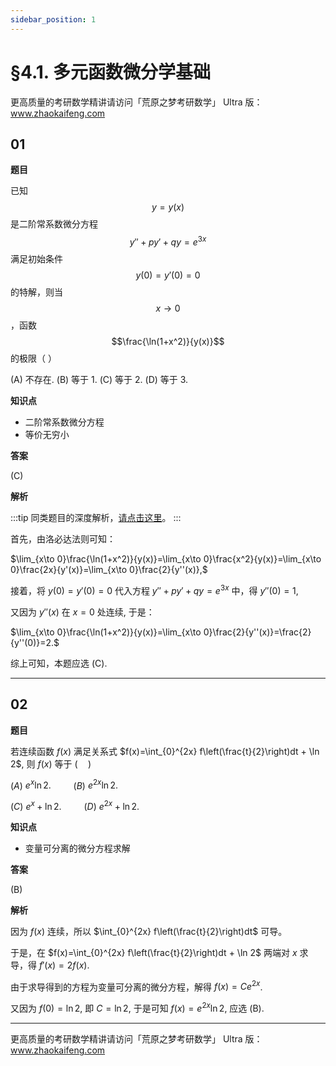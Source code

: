 ```yaml
---
sidebar_position: 1
---
```



# §4.1. 多元函数微分学基础

<span className={style1.ZHAOKAIFENGurl}>更高质量的考研数学精讲请访问「荒原之梦考研数学」 Ultra 版：www.zhaokaifeng.com</span>

## 01

**题目**

已知 $$y=y(x)$$ 是二阶常系数微分方程 $$y''+py'+qy=e^{3x}$$ 满足初始条件 $$y(0)=y'(0)=0$$ 的特解，则当 $$x\to 0$$，函数 $$\frac{\ln(1+x^2)}{y(x)}$$ 的极限（   ）

(A) 不存在.	(B) 等于 $1$.	(C) 等于 $2$.	(D) 等于 $3$.


**知识点**

- 二阶常系数微分方程
- 等价无穷小

**答案**

(C)

**解析**

:::tip
同类题目的深度解析，[请点击这里](https://zhaokaifeng.com/23012/)。
:::

首先，由洛必达法则可知：

$\lim_{x\to 0}\frac{\ln(1+x^2)}{y(x)}=\lim_{x\to 0}\frac{x^2}{y(x)}=\lim_{x\to 0}\frac{2x}{y'(x)}=\lim_{x\to 0}\frac{2}{y''(x)},$

接着，将 $y(0)=y'(0)=0$ 代入方程 $y''+py'+qy=e^{3x}$ 中，得 $y''(0)=1$, 

又因为 $y''(x)$ 在 $x=0$ 处连续, 于是：

$\lim_{x\to 0}\frac{\ln(1+x^2)}{y(x)}=\lim_{x\to 0}\frac{2}{y''(x)}=\frac{2}{y''(0)}=2.$

综上可知，本题应选 (C).

---

## 02

**题目**

若连续函数 $f(x)$ 满足关系式 $f(x)=\int_{0}^{2x} f\left(\frac{t}{2}\right)dt + \ln 2$, 则 $f(x)$ 等于 $(\quad)$

$(A)$ $e^x \ln 2.$ $\qquad (B)$ $e^{2x} \ln 2.$

$(C)$ $e^x + \ln 2.$ $\qquad (D)$ $e^{2x} + \ln 2.$

**知识点**

- 变量可分离的微分方程求解

**答案**

(B)

**解析**

因为 $f(x)$ 连续，所以 $\int_{0}^{2x} f\left(\frac{t}{2}\right)dt$ 可导。

于是，在 $f(x)=\int_{0}^{2x} f\left(\frac{t}{2}\right)dt + \ln 2$ 两端对 $x$ 求导，得 $f'(x)=2f(x)$. 

由于求导得到的方程为变量可分离的微分方程，解得 $f(x)=Ce^{2x}$.

又因为 $f(0)=\ln 2$, 即 $C=\ln 2$, 于是可知 $f(x)=e^{2x} \ln 2$, 应选 (B).

---

<span className={style1.ZHAOKAIFENGurl}>更高质量的考研数学精讲请访问「荒原之梦考研数学」 Ultra 版：www.zhaokaifeng.com</span>